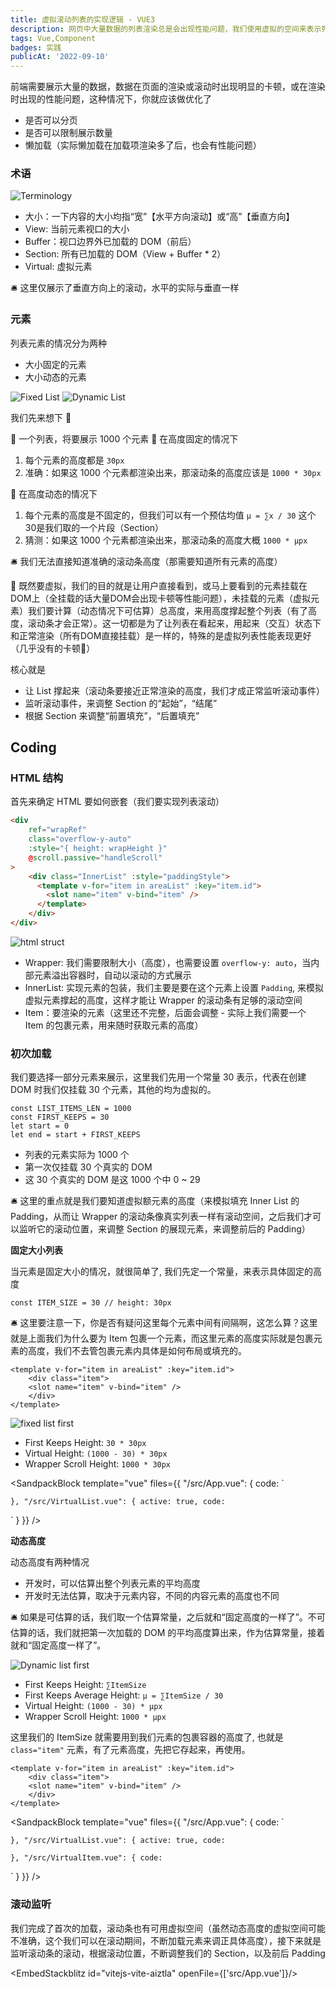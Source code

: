 ```yaml
---
title: 虚拟滚动列表的实现逻辑 - VUE3
description: 网页中大量数据的列表渲染总是会出现性能问题，我们使用虚拟的空间来表示列表中不可见的元素，从而高度还原列表的展示和交互。
tags: Vue,Component
badges: 实践
publicAt: '2022-09-10'
---
```


前端需要展示大量的数据，数据在页面的渲染或滚动时出现明显的卡顿，或在渲染时出现的性能问题，这种情况下，你就应该做优化了

- 是否可以分页
- 是否可以限制展示数量
- 懒加载（实际懒加载在加载项渲染多了后，也会有性能问题）

### 术语

![Terminology](/static/images/post-virtual-list/terminology.png)

- 大小：一下内容的大小均指“宽”【水平方向滚动】或“高”【垂直方向】
- View: 当前元素视口的大小
- Buffer：视口边界外已加载的 DOM（前后）
- Section: 所有已加载的 DOM（View + Buffer * 2）
- Virtual: 虚拟元素

<aside>
🛎️ 这里仅展示了垂直方向上的滚动，水平的实际与垂直一样

</aside>

### 元素

列表元素的情况分为两种

- 大小固定的元素
- 大小动态的元素

<div className="columns-2">
	<img src="/static/images/post-virtual-list/fixed-list.png" alt="Fixed List" />
	<img src="/static/images/post-virtual-list/dynamic-list.png" alt="Dynamic List" />
</div>


我们先来想下 🤔

💬 一个列表，将要展示 1000 个元素
💬 在高度固定的情况下

1. 每个元素的高度都是 `30px` 
2. 准确：如果这 1000 个元素都渲染出来，那滚动条的高度应该是 `1000 * 30px`

💬 在高度动态的情况下

1. 每个元素的高度是不固定的，但我们可以有一个预估均值 `μ = ∑x / 30` 这个30是我们取的一个片段（Section）
2. 猜测：如果这 1000 个元素都渲染出来，那滚动条的高度大概 `1000 * μpx`

<aside>
🛎️ 我们无法直接知道准确的滚动条高度（那需要知道所有元素的高度）

</aside>

🤔 既然要虚拟，我们的目的就是让用户直接看到，或马上要看到的元素挂载在DOM上（全挂载的话大量DOM会出现卡顿等性能问题），未挂载的元素（虚拟元素）我们要计算（动态情况下可估算）总高度，来用高度撑起整个列表（有了高度，滚动条才会正常）。这一切都是为了让列表在看起来，用起来（交互）状态下和正常渲染（所有DOM直接挂载）是一样的，特殊的是虚拟列表性能表现更好（几乎没有的卡顿🤪）

核心就是

- 让 List 撑起来（滚动条要接近正常渲染的高度，我们才成正常监听滚动事件）
- 监听滚动事件，来调整 Section 的“起始”，“结尾”
- 根据 Section 来调整“前置填充”，“后置填充”

## Coding

### HTML 结构

首先来确定 HTML 要如何嵌套（我们要实现列表滚动）

```html
<div 
	ref="wrapRef" 
	class="overflow-y-auto" 
	:style="{ height: wrapHeight }" 
	@scroll.passive="handleScroll"
>
    <div class="InnerList" :style="paddingStyle">
      <template v-for="item in areaList" :key="item.id">
        <slot name="item" v-bind="item" />
      </template>
    </div>
</div>
```

![html struct](/static/images/post-virtual-list/html-struct.png)

- Wrapper: 我们需要限制大小（高度），也需要设置 `overflow-y: auto`，当内部元素溢出容器时，自动以滚动的方式展示
- InnerList: 实现元素的包装，我们主要是要在这个元素上设置 `Padding`, 来模拟虚拟元素撑起的高度，这样才能让 Wrapper 的滚动条有足够的滚动空间
- Item：要渲染的元素（这里还不完整，后面会调整 - 实际上我们需要一个 Item 的包裹元素，用来随时获取元素的高度）

### 初次加载

我们要选择一部分元素来展示，这里我们先用一个常量 30 表示，代表在创建 DOM 时我们仅挂载 30 个元素，其他的均为虚拟的。

```tsx
const LIST_ITEMS_LEN = 1000
const FIRST_KEEPS = 30
let start = 0
let end = start + FIRST_KEEPS
```

- 列表的元素实际为 1000 个
- 第一次仅挂载 30 个真实的 DOM
- 这 30 个真实的 DOM 是这 1000 个中 0 ~ 29

<aside>
🛎️ 这里的重点就是我们要知道虚拟额元素的高度（来模拟填充 Inner List 的 Padding，从而让 Wrapper 的滚动条像真实列表一样有滚动空间，之后我们才可以监听它的滚动位置，来调整 Section 的展现元素，来调整前后的 Padding）

</aside>

**固定大小列表**

当元素是固定大小的情况，就很简单了, 我们先定一个常量，来表示具体固定的高度

```tsx
const ITEM_SIZE = 30 // height: 30px
```

<aside>
🛎️ 这里要注意一下，你是否有疑问这里每个元素中间有间隔啊，这怎么算？这里就是上面我们为什么要为 Item 包裹一个元素，而这里元素的高度实际就是包裹元素的高度，我们不去管包裹元素内具体是如何布局或填充的。

</aside>

```tsx
<template v-for="item in areaList" :key="item.id">
	<div class="item">
    <slot name="item" v-bind="item" />
	</div>
</template>
```

![fixed list first](/static/images/post-virtual-list/fixed-list-first.png)

- First Keeps Height: `30 * 30px`
- Virtual Height: `(1000 - 30) * 30px`
- Wrapper Scroll Height: `1000 * 30px`

<SandpackBlock 
	template="vue"
	files={{
		"/src/App.vue": {
			code: `<template>
  <VirtualList :list="fixedList">
    <template #item="{ item }">
      <span>{{ item }}</span>
    </template>
  </VirtualList>
</template>

<script>

  name: "App",
  components: {
    VirtualList,
  },
  setup() {
    return {
      fixedList: Array.from({ length: 1000 }, (_, idx) => idx),
    };
  },
};
</script>
`
		},
		"/src/VirtualList.vue": {
			active: true,
			code: `<script>

  name: "VirtualList",
  props: {
    list: {
      type: Array,
      default: () => [],
    },
  },
  setup(props) {
    const { list } = toRefs(props);

    const FIRST_KEEPS = 30;
    const ITEM_SIZE = 30;

    let start = 0;
    let end = start + FIRST_KEEPS;

    const listLen = computed(() => list.value.length);
    const areaList = computed(() => list.value.slice(start, end));
    const itemPx = computed(() => ITEM_SIZE + "px");

    const paddingStyle = computed(() => {
      return {
        paddingBottom: (listLen.value - FIRST_KEEPS) * ITEM_SIZE + 'px',
      };
    });

    return {
      paddingStyle,
      areaList,
      itemPx,
    };
  },
};
</script>
  
<template>
  <div class="wrapper">
    <div class="inner-list" :style="paddingStyle">
      <template v-for="item in areaList" :key="item">
        <div class="item">
          <slot name="item" :item="item" />
        </div>
      </template>
    </div>
  </div>
</template>
  
<style>
.wrapper {
  height: 400px;
  overflow-y: auto;
}

/* custom style */
.wrapper {
  border: 2px dashed;
  background-color: white;
}

.item {
  height: v-bind("itemPx");
  line-height: v-bind("itemPx");
  padding: 0 15px;
  background-color: #8f36ff;
}

.item:hover {
  background-color: skyblue;
}
</style>
`
		}
	}}
/>

**动态高度**

动态高度有两种情况

- 开发时，可以估算出整个列表元素的平均高度
- 开发时无法估算，取决于元素内容，不同的内容元素的高度也不同

<aside>
🛎️ 如果是可估算的话，我们取一个估算常量，之后就和“固定高度的一样了”。不可估算的话，我们就把第一次加载的 DOM 的平均高度算出来，作为估算常量，接着就和“固定高度一样了”。

</aside>

![Dynamic list first](/static/images/post-virtual-list/dynamic-list-first.png)

- First Keeps Height: `∑ItemSize`
- First Keeps Average Height: `μ = ∑ItemSize / 30`
- Virtual Height: `(1000 - 30) * μpx`
- Wrapper Scroll Height: `1000 * μpx`

这里我们的 ItemSize 就需要用到我们元素的包裹容器的高度了, 也就是 `class="item"` 元素，有了元素高度，先把它存起来，再使用。

```tsx
<template v-for="item in areaList" :key="item.id">
	<div class="item">
    <slot name="item" v-bind="item" />
	</div>
</template>
```

<SandpackBlock 
	template="vue"
	files={{
		"/src/App.vue": {
			code: `<script>

// 生成随机值
function genRandom(min, max) {
  return Math.floor(Math.random() * (max - min) + min);
}

  name: "App",
  components: {
    VirtualList,
  },
  setup() {
    return {
      fixedList: Array.from({ length: 10000 }, (_, idx) => ({
        id: idx,
        height: genRandom(30, 120) + 'px',
      })),
    };
  },
};
</script>

<template>
  <VirtualList :list="fixedList">
    <template #item="{ item }">
      <div class="inner-item" :style="{ height: item.height }">
        {{ item }}
      </div>
    </template>
  </VirtualList>
</template>

<style scoped>
.inner-item {
  padding: 0 15px;
}
</style>
`
		},
		"/src/VirtualList.vue": {
			active: true,
			code: `<script>


  name: "VirtualList",
  components: {
    VirtualItem,
  },
  props: {
    list: {
      type: Array,
      default: () => [],
    },
  },
  setup(props) {
    const { list } = toRefs(props);

    const FIRST_KEEPS = 30;
    // 元素高度缓存
    const itemSizeMap = new Map();

    // 元素高度
    let itemSize = ref();
    let start = 0;
    let end = start + FIRST_KEEPS;

    const listLen = computed(() => list.value.length);
    const areaList = computed(() => list.value.slice(start, end));

    const paddingStyle = computed(() => {
      if (!itemSize.value) return;
      return {
        paddingBottom: (listLen.value - FIRST_KEEPS) * itemSize.value + 'px',
      };
    });

    // 父子组件上下文
    const handleChangeItemSize = (key, size) => {
      itemSizeMap.set(key, size);
    };

    provide(
      VIRTUAL_CTX,
      reactive({
        setSize: handleChangeItemSize,
      })
    );

    const fistKeepsAverageHeight = () => {
      let totalSize = 0;
      for (let i = start; i < end; i++) {
        totalSize += itemSizeMap.get(i) || 0;
      }
      itemSize.value = totalSize / FIRST_KEEPS;
    };

    // DOM 挂载后，更新 平均元素高度
    onMounted(() => {
      fistKeepsAverageHeight();
    });

    return {
      paddingStyle,
      areaList,
    };
  },
};
</script>

<template>
  <div class="wrapper">
    <div class="inner-list" :style="paddingStyle">
      <template v-for="item in areaList" :key="item">
        <VirtualItem :id="item.id">
          <slot name="item" :item="item" />
        </VirtualItem>
      </template>
    </div>
  </div>
</template>

<style scoped>
.wrapper {
  height: 400px;
  overflow-y: auto;
}

/* custom style */
.wrapper {
  border: 2px dashed;
  background-color: white;
}
</style>
`
		},
		"/src/VirtualItem.vue": {
			code: `<script>

  name: "VirtualItem",
  props: {
    id: Number,
  },
  setup(props) {
    const id = toRef(props, "id");
    const itemRef = ref();
    const virtualCtx = inject(VIRTUAL_CTX);

    // 将当前元素的高度设置到高度缓存中
    onMounted(() => {
      if (virtualCtx && virtualCtx.setSize && itemRef.value) {
        virtualCtx.setSize(id.value, itemRef.value.offsetHeight);
      }
    });

    return {
      itemRef
    };
  },
};
</script>

<template>
  <div class="item" ref="itemRef">
    <slot name="default" />
  </div>
</template>

<style scoped>
.item {
  background-color: #8f36ff;
}

.item:hover {
  background-color: skyblue;
}
</style>
`
		}
	}}
/>

### 滚动监听

我们完成了首次的加载，滚动条也有可用虚拟空间（虽然动态高度的虚拟空间可能不准确，这个我们可以在滚动期间，不断加载元素来调正具体高度），接下来就是监听滚动条的滚动，根据滚动位置，不断调整我们的 Section，以及前后 Padding

<EmbedStackblitz id="vitejs-vite-aiztla" openFile={['src/App.vue']}/>
